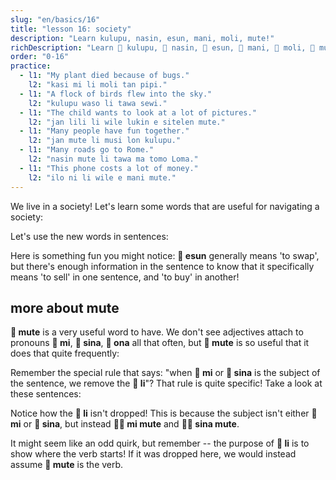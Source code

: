 ```yaml
---
slug: "en/basics/16"
title: "lesson 16: society"
description: "Learn kulupu, nasin, esun, mani, moli, mute!"
richDescription: "Learn 󱤟 kulupu, 󱤿 nasin, 󱤋 esun, 󱤲 mani, 󱤷 moli, 󱤼 mute!"
order: "0-16"
practice:
  - l1: "My plant died because of bugs."
    l2: "kasi mi li moli tan pipi."
  - l1: "A flock of birds flew into the sky."
    l2: "kulupu waso li tawa sewi."
  - l1: "The child wants to look at a lot of pictures."
    l2: "jan lili li wile lukin e sitelen mute."
  - l1: "Many people have fun together."
    l2: "jan mute li musi lon kulupu."
  - l1: "Many roads go to Rome."
    l2: "nasin mute li tawa ma tomo Loma."
  - l1: "This phone costs a lot of money."
    l2: "ilo ni li wile e mani mute."
---
```



We live in a society! Let's learn some words that are useful for navigating a society:

<List>
  <Word sl="kulupu" m="community, team, group" />
  <Word sl="nasin" m="way, method, tradition, path" />
  <Word sl="esun" m="to swap, to trade; market, shop" />
  <Word sl="mani" m="money, valuable thing" />
  <Word sl="moli" m="dead; to kill" />
  <Word sl="mute" m="many, very" />
</List>

Let's use the new words in sentences:

<List>
  <Sentence sl="nasin mute li lon." m="There are many traditions." />
  <Sentence sl="jan li pali lon kulupu." m="People work in teams." />
  <Sentence sl="len pona li wile e mani mute." m="Good clothes require a lot of money." />
  <Sentence sl="jan mute li moli tan utala suli." m="Many people died because of the war."/>
  <Sentence sl="mi wile esun e soweli mi." m="I would like to sell my cow." />
  <Sentence sl="mi wile ala esun e soweli sina." m="I don't want to buy your cow." />
</List>

Here is something fun you might notice: **󱤋 esun** generally means 'to swap', but there's enough information in the sentence to know that it specifically means 'to sell' in one sentence, and 'to buy' in another!

## more about mute

**󱤼 mute** is a very useful word to have. We don't see adjectives attach to pronouns **󱤴 mi**, **󱥞 sina**, **󱥆 ona** all that often, but **󱤼 mute** is so useful that it does that quite frequently:

<List>
  <Word sl="mi mute" m="we, many of us" />
  <Sentence sl="kulupu pali li jo e mi mute." m="The trade union includes a lot of us." />
  <Word sl="sina mute" m="you lot, you guys, y'all" />
  <Sentence sl="ona li ken sitelen e sina mute." m="They can take a picture of you guys." />
</List>

Remember the special rule that says: "when **󱤴 mi** or **󱥞 sina** is the subject of the sentence, we remove the **󱤧 li**"? That rule is quite specific! Take a look at these sentences:

<List>
  <Sentence sl="mi mute li kalama musi." m="We perform music together." />
  <Sentence sl="sina mute li sona e ni." m="Many of you know this." />
</List>

Notice how the **󱤧 li** isn't dropped! This is because the subject isn't either **󱤴 mi** or **󱥞 sina**, but instead **󱤴󱤼 mi mute** and **󱥞󱤼 sina mute**.

It might seem like an odd quirk, but remember -- the purpose of **󱤧 li** is to show where the verb starts! If it was dropped here, we would instead assume **󱤼 mute** is the verb.

<Practice exercises={frontmatter.practice} client:only="react" />
